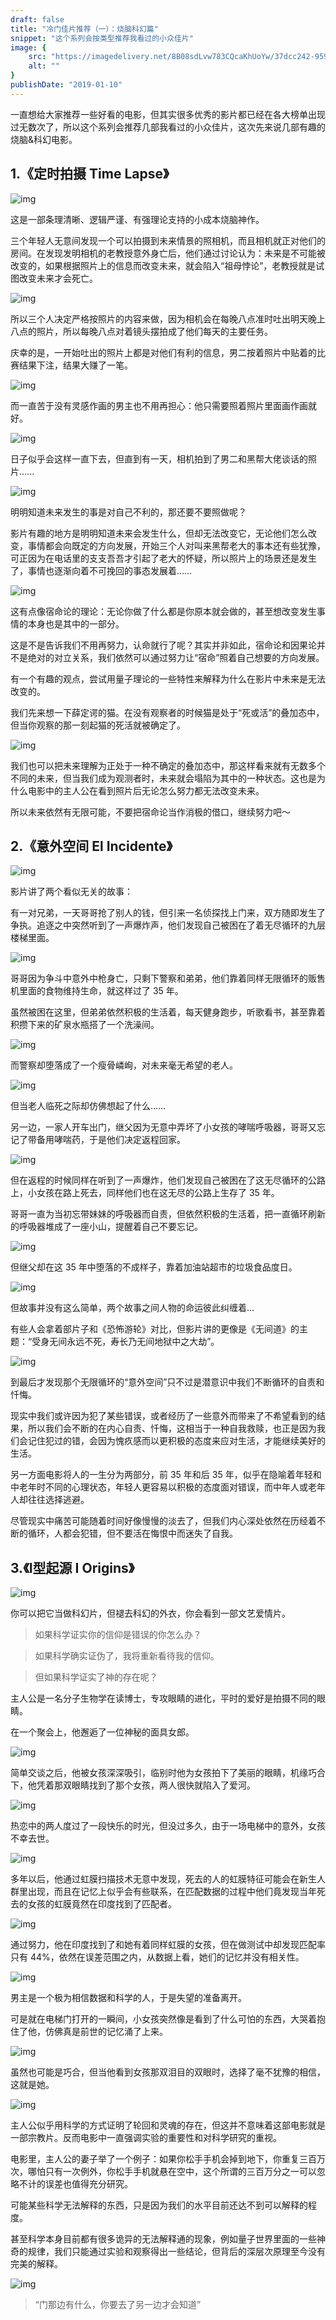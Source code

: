 ```yaml
---
draft: false
title: "冷门佳片推荐（一）：烧脑科幻篇"
snippet: "这个系列会按类型推荐我看过的小众佳片"
image: {
    src: "https://imagedelivery.net/8B08sdLvw783CQcaKhUoYw/37dcc242-9593-40b9-7d83-cd2cc6f68300/public",
    alt: ""
}
publishDate: "2019-01-10"
---
```



一直想给大家推荐一些好看的电影，但其实很多优秀的影片都已经在各大榜单出现过无数次了，所以这个系列会推荐几部我看过的小众佳片，这次先来说几部有趣的烧脑&科幻电影。

## 1.《定时拍摄 Time Lapse》

![img](https://imagedelivery.net/8B08sdLvw783CQcaKhUoYw/7ee58f28-e0b4-495d-3761-61adc9900a00/public)

这是一部条理清晰、逻辑严谨、有强理论支持的小成本烧脑神作。

三个年轻人无意间发现一个可以拍摄到未来情景的照相机，而且相机就正对他们的房间。在发现发明相机的老教授意外身亡后，他们通过讨论认为：未来是不可能被改变的，如果根据照片上的信息而改变未来，就会陷入“祖母悖论”，老教授就是试图改变未来才会死亡。

![img](https://imagedelivery.net/8B08sdLvw783CQcaKhUoYw/c249b84d-fdb1-4573-5ceb-873c10cc2f00/public)

所以三个人决定严格按照片的内容来做，因为相机会在每晚八点准时吐出明天晚上八点的照片，所以每晚八点对着镜头摆拍成了他们每天的主要任务。

庆幸的是，一开始吐出的照片上都是对他们有利的信息，男二按着照片中贴着的比赛结果下注，结果大赚了一笔。

![img](https://imagedelivery.net/8B08sdLvw783CQcaKhUoYw/f1caf8b8-2707-4ace-7cc5-64ddecc72500/public)

而一直苦于没有灵感作画的男主也不用再担心：他只需要照着照片里面画作画就好。

![img](https://imagedelivery.net/8B08sdLvw783CQcaKhUoYw/e8e0f76b-65f7-4f91-226d-50111bf22300/public)

日子似乎会这样一直下去，但直到有一天，相机拍到了男二和黑帮大佬谈话的照片......

![img](https://imagedelivery.net/8B08sdLvw783CQcaKhUoYw/3b9b3d19-de01-4307-7aef-b8f569da7100/public)

明明知道未来发生的事是对自己不利的，那还要不要照做呢？

影片有趣的地方是明明知道未来会发生什么，但却无法改变它，无论他们怎么改变，事情都会向既定的方向发展，开始三个人对叫来黑帮老大的事本还有些犹豫，可正因为在电话里的支支吾吾才引起了老大的怀疑，所以照片上的场景还是发生了，事情也逐渐向着不可挽回的事态发展着……

![img](https://imagedelivery.net/8B08sdLvw783CQcaKhUoYw/90cf1ef0-55af-435b-d247-3fd39f78a800/public)

这有点像宿命论的理论：无论你做了什么都是你原本就会做的，甚至想改变发生事情的本身也是其中的一部分。

这是不是告诉我们不用再努力，认命就行了呢？其实并非如此，宿命论和因果论并不是绝对的对立关系，我们依然可以通过努力让“宿命”照着自己想要的方向发展。

有一个有趣的观点，尝试用量子理论的一些特性来解释为什么在影片中未来是无法改变的。

我们先来想一下薛定谔的猫。在没有观察者的时候猫是处于“死或活”的叠加态中，但当你观察的那一刻起猫的死活就被确定了。

![img](https://imagedelivery.net/8B08sdLvw783CQcaKhUoYw/1edf27a6-67f1-403e-1e67-f79f2ca56200/public)

我们也可以把未来理解为正处于一种不确定的叠加态中，那这样看来就有无数多个不同的未来，但当我们成为观测者时，未来就会塌陷为其中的一种状态。这也是为什么电影中的主人公在看到照片后无论怎么努力都无法改变未来。

所以未来依然有无限可能，不要把宿命论当作消极的借口，继续努力吧～

## 2.《意外空间 El Incidente》

![img](https://imagedelivery.net/8B08sdLvw783CQcaKhUoYw/4194a1c2-bddf-40a8-ea54-7758ce472d00/public)

影片讲了两个看似无关的故事：

有一对兄弟，一天哥哥抢了别人的钱，但引来一名侦探找上门来，双方随即发生了争执。追逐之中突然听到了一声爆炸声，他们发现自己被困在了着无尽循环的九层楼梯里面。

![img](https://imagedelivery.net/8B08sdLvw783CQcaKhUoYw/436f231b-4181-49a6-35d7-7a7b684fb700/public)

哥哥因为争斗中意外中枪身亡，只剩下警察和弟弟，他们靠着同样无限循环的贩售机里面的食物维持生命，就这样过了 35 年。

虽然被困在这里，但弟弟依然积极的生活着，每天健身跑步，听歌看书，甚至靠着积攒下来的矿泉水瓶搭了一个洗澡间。

![img](https://imagedelivery.net/8B08sdLvw783CQcaKhUoYw/b60abf6f-d420-4c68-b80c-d3b7e0761a00/public)

而警察却堕落成了一个瘦骨嶙峋，对未来毫无希望的老人。

![img](https://imagedelivery.net/8B08sdLvw783CQcaKhUoYw/bc7debcc-624e-4487-211d-3412c308ae00/public)

但当老人临死之际却仿佛想起了什么……

另一边，一家人开车出门，继父因为无意中弄坏了小女孩的哮喘呼吸器，哥哥又忘记了带备用哮喘药，于是他们决定返程回家。

![img](https://imagedelivery.net/8B08sdLvw783CQcaKhUoYw/a0ef16e9-4392-499a-9c9e-fdfd862c3500/public)

但在返程的时候同样在听到了一声爆炸，他们发现自己被困在了这无尽循环的公路上，小女孩在路上死去，同样他们也在这无尽的公路上生存了 35 年。

哥哥一直为当初忘带妹妹的呼吸器而自责，但依然积极的生活着，把一直循环刷新的呼吸器堆成了一座小山，提醒着自己不要忘记。

![img](https://imagedelivery.net/8B08sdLvw783CQcaKhUoYw/3dde2266-c970-41a3-f1a1-186d2bd95200/public)

但继父却在这 35 年中堕落的不成样子，靠着加油站超市的垃圾食品度日。

![img](https://imagedelivery.net/8B08sdLvw783CQcaKhUoYw/14390338-62f7-4d32-6c95-e62231e83f00/public)

但故事并没有这么简单，两个故事之间人物的命运彼此纠缠着...

有些人会拿着部片子和《恐怖游轮》对比，但影片讲的更像是《无间道》的主题：“受身无间永远不死，寿长乃无间地狱中之大劫”。

![img](https://imagedelivery.net/8B08sdLvw783CQcaKhUoYw/e53826e1-577d-45ee-0fad-2c54a115d000/public)

到最后才发现那个无限循环的“意外空间”只不过是潜意识中我们不断循环的自责和忏悔。

现实中我们或许因为犯了某些错误，或者经历了一些意外而带来了不希望看到的结果，所以我们会不断的在内心自责、忏悔，这相当于一种自我救赎，也正是因为我们会记住犯过的错，会因为愧疚感而以更积极的态度来应对生活，才能继续美好的生活。

另一方面电影将人的一生分为两部分，前 35 年和后 35 年，似乎在隐喻着年轻和中老年时不同的心理状态，年轻人更容易以积极的态度面对错误，而中年人或老年人却往往选择逃避。

尽管现实中痛苦可能随着时间好像慢慢的淡去了，但我们内心深处依然在历经着不断的循环，人都会犯错，但不要活在悔恨中而迷失了自我。

## 3.《I型起源 I Origins》

![img](https://imagedelivery.net/8B08sdLvw783CQcaKhUoYw/749af381-4c0d-4b3f-101f-62c85ceaa400/public)

你可以把它当做科幻片，但褪去科幻的外衣，你会看到一部文艺爱情片。

> 如果科学证实你的信仰是错误的你怎么办？

> 如果科学确实证伪了，我将重新看待我的信仰。

> 但如果科学证实了神的存在呢？

主人公是一名分子生物学在读博士，专攻眼睛的进化，平时的爱好是拍摄不同的眼睛。

在一个聚会上，他邂逅了一位神秘的面具女郎。

![img](https://imagedelivery.net/8B08sdLvw783CQcaKhUoYw/f496c1b5-ede3-4112-155b-f05362cffe00/public)

简单交谈之后，他被女孩深深吸引，临别时他为女孩拍下了美丽的眼睛，机缘巧合下，他凭着那双眼睛找到了那个女孩，两人很快就陷入了爱河。

![img](https://imagedelivery.net/8B08sdLvw783CQcaKhUoYw/f310448f-e761-4cf8-875b-142005b9be00/public)

热恋中的两人度过了一段快乐的时光，但没过多久，由于一场电梯中的意外，女孩不幸去世。

![img](https://imagedelivery.net/8B08sdLvw783CQcaKhUoYw/f79218ba-c8a5-4618-a329-0c642d84f300/public)

多年以后，他通过虹膜扫描技术无意中发现，死去的人的虹膜特征可能会在新生人群里出现，而且在记忆上似乎会有些联系，在匹配数据的过程中他们竟发现当年死去的女孩的虹膜竟然在印度找到了匹配者。

![img](https://imagedelivery.net/8B08sdLvw783CQcaKhUoYw/1e3795dc-6564-4a8c-1a68-60705fb8ce00/public)

通过努力，他在印度找到了和她有着同样虹膜的女孩，但在做测试中却发现匹配率只有 44%，依然在误差范围之内，从数据上看，她们的记忆并没有相关性。

![img](https://imagedelivery.net/8B08sdLvw783CQcaKhUoYw/24d6113f-681d-4e4d-ad1b-cb3c627d9300/public)

男主是一个极为相信数据和科学的人，于是失望的准备离开。

可是就在电梯门打开的一瞬间，小女孩突然像是看到了什么可怕的东西，大哭着抱住了他，仿佛真是前世的记忆涌了上来。

![img](https://imagedelivery.net/8B08sdLvw783CQcaKhUoYw/69e552f9-adc2-4a28-9401-96038911c100/public)

虽然也可能是巧合，但当他看到女孩那双泪目的双眼时，选择了毫不犹豫的相信，这就是她。

![img](https://imagedelivery.net/8B08sdLvw783CQcaKhUoYw/ddd7d20e-065f-4542-aa5e-3fb24c067f00/public)

主人公似乎用科学的方式证明了轮回和灵魂的存在，但这并不意味着这部电影就是一部宗教片。反而电影中一直强调实验的重要性和对科学研究的重视。

电影里，主人公的妻子举了一个例子：如果你松手手机会掉到地下，你重复三百万次，哪怕只有一次例外，你松手手机就悬在空中，这个所谓的三百万分之一可以忽略不计的误差也值得充分研究。

可能某些科学无法解释的东西，只是因为我们的水平目前还达不到可以解释的程度。

甚至科学本身目前都有很多诡异的无法解释通的现象，例如量子世界里面的一些神奇的规律，我们只能通过实验和观察得出一些结论，但背后的深层次原理至今没有完美的解释。

![img](https://imagedelivery.net/8B08sdLvw783CQcaKhUoYw/9f40c4a9-d0e9-4404-a14a-e59b887d4100/public)

> “门那边有什么，你要去了另一边才会知道”
